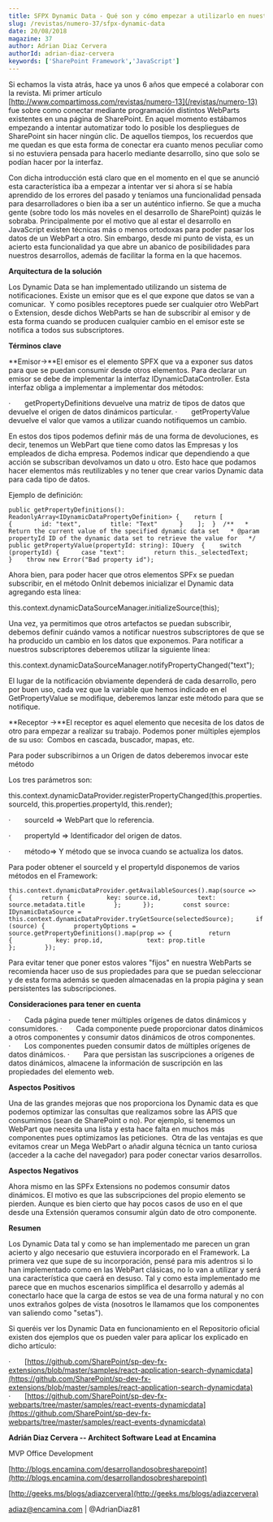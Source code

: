 ```yaml
---
title: SFPX Dynamic Data - Qué son y cómo empezar a utilizarlo en nuestros desarrollos
slug: /revistas/numero-37/sfpx-dynamic-data
date: 20/08/2018
magazine: 37
author: Adrian Diaz Cervera
authorId: adrian-diaz-cervera
keywords: ['SharePoint Framework','JavaScript']
---
```






​​​​Si echamos la vista atrás, hace ya unos 6 años que empecé a colaborar con la revista. Mi primer artículo [http://www.compartimoss.com/revistas/numero-13](/revistas/numero-13) fue sobre como conectar mediante programación distintos WebParts existentes en una página de SharePoint. En aquel momento estábamos empezando a intentar automatizar todo lo posible los despliegues de SharePoint sin hacer ningún clic. De aquellos tiempos, los recuerdos que me quedan es que esta forma de conectar era cuanto menos peculiar como si no estuviera pensada para hacerlo mediante desarrollo, sino que solo se podían hacer por la interfaz.

Con dicha introducción está claro que en el momento en el que se anunció esta característica iba a empezar a intentar ver si ahora sí se había aprendido de los errores del pasado y teníamos una funcionalidad pensada para desarrolladores o bien iba a ser un auténtico infierno. Se que a mucha gente (sobre todo los más noveles en el desarrollo de SharePoint) quizás le sobraba. Principalmente por el motivo que al estar el desarrollo en JavaScript existen técnicas más o menos ortodoxas para poder pasar los datos de un WebPart a otro. Sin embargo, desde mi punto de vista, es un acierto esta funcionalidad ya que abre un abanico de posibilidades para nuestros desarrollos, además de facilitar la forma en la que hacemos.

**Arquitectura de la solución**

Los Dynamic Data se han implementado utilizando un sistema de notificaciones. Existe un emisor que es el que expone que datos se van a comunicar.  Y como posibles receptores puede ser cualquier otro WebPart o Extension, desde dichos WebParts se han de subscribir al emisor y de esta forma cuando se producen cualquier cambio en el emisor este se notifica a todos sus subscriptores.

**Términos clave**

**Emisor-&gt;**El emisor es el elemento SPFX que va a exponer sus datos para que se puedan consumir desde otros elementos. Para declarar un emisor se debe de implementar la interfaz IDynamicDataController. Esta interfaz obliga a implementar a implementar dos métodos:

·       getPropertyDefinitions devuelve una matriz de tipos de datos que devuelve el origen de datos dinámicos particular.
·       getPropertyValue devuelve el valor que vamos a utilizar cuando notifiquemos un cambio.

En estos dos tipos podemos definir más de una forma de devoluciones, es decir, tenemos un WebPart que tiene como datos las Empresas y los empleados de dicha empresa. Podemos indicar que dependiendo a que acción se subscriban devolvamos un dato u otro. Esto hace que podamos hacer elementos más reutilizables y no tener que crear varios Dynamic data para cada tipo de datos.

Ejemplo de definición:



```
public getPropertyDefinitions(): ReadonlyArray<IDynamicDataPropertyDefinition> {    return [      {        id: "text",        title: "Text"      }    ];  }  /**   * Return the current value of the specified dynamic data set   * @param propertyId ID of the dynamic data set to retrieve the value for   */  public getPropertyValue(propertyId: string): IQuery  {    switch (propertyId) {      case "text":        return this._selectedText;    }    throw new Error("Bad property id");​
```

Ahora bien, para poder hacer que otros elementos SPFx se puedan subscribir, en el método OnInit debemos inicializar el Dynamic data agregando esta línea:

​this.context.dynamicDataSourceManager.initializeSource(this);​

Una vez, ya permitimos que otros artefactos se puedan subscribir, debemos definir cuándo vamos a notificar nuestros subscriptores de que se ha producido un cambio en los datos que exponemos. Para notificar a nuestros subscriptores deberemos utilizar la siguiente línea:

​this.context.dynamicDataSourceManager.notifyPropertyChanged("text");​

El lugar de la notificación obviamente dependerá de cada desarrollo, pero por buen uso, cada vez que la variable que hemos indicado en el GetPropertyValue se modifique, deberemos lanzar este método para que se notifique.

**Receptor -&gt;**El receptor es aquel elemento que necesita de los datos de otro para empezar a realizar su trabajo. Podemos poner múltiples ejemplos de su uso:  Combos en cascada, buscador, mapas, etc.

Para poder subscribirnos a un Origen de datos deberemos invocar este método

Los tres parámetros son:

this.context.dynamicDataProvider.registerPropertyChanged(this.properties.sourceId, this.properties.propertyId, this.render);​

​·       sourceId =&gt; WebPart que lo referencia.

·       propertyId =&gt; Identificador del origen de datos.

·       método=&gt; Y método que se invoca cuando se actualiza los datos.

Para poder obtener el sourceId y el propertyId disponemos de varios métodos en el Framework:

```
this.context.dynamicDataProvider.getAvailableSources().map(source => {        return {          key: source.id,          text: source.metadata.title        };      });        const source: IDynamicDataSource = this.context.dynamicDataProvider.tryGetSource(selectedSource);      if (source) {        propertyOptions = source.getPropertyDefinitions().map(prop => {          return {            key: prop.id,            text: prop.title          };        });​
```

Para evitar tener que poner estos valores "fijos" en nuestra WebParts se recomienda hacer uso de sus propiedades para que se puedan seleccionar y de esta forma además se queden almacenadas en la propia página y sean persistentes las subscripciones.

**Consideraciones para tener en cuenta**

·       Cada página puede tener múltiples orígenes de datos dinámicos y consumidores.
·       Cada componente puede proporcionar datos dinámicos a otros componentes y consumir datos dinámicos de otros componentes.
·       Los componentes pueden consumir datos de múltiples orígenes de datos dinámicos.
·       Para que persistan las suscripciones a orígenes de datos dinámicos, almacene la información de suscripción en las propiedades del elemento web.

**Aspectos Positivos**

Una de las grandes mejoras que nos proporciona los Dynamic data es que podemos optimizar las consultas que realizamos sobre las APIS que consumimos (sean de SharePoint o no). Por ejemplo, si tenemos un WebPart que necesita una lista y esta hace falta en muchos más componentes pues optimizamos las peticiones.  Otra de las ventajas es que evitamos crear un Mega WebPart o añadir alguna técnica un tanto curiosa (acceder a la cache del navegador) para poder conectar varios desarrollos.

**Aspectos Negativos**

Ahora mismo en las SPFx Extensions no podemos consumir datos dinámicos. El motivo es que las subscripciones del propio elemento se pierden. Aunque es bien cierto que hay pocos casos de uso en el que desde una Extensión queramos consumir algún dato de otro componente.

**Resumen**

Los Dynamic Data tal y como se han implementado me parecen un gran acierto y algo necesario que estuviera incorporado en el Framework. La primera vez que supe de su incorporación, pensé para mis adentros si lo han implementado como en las WebPart clásicas, no lo van a utilizar y será una característica que caerá en desuso. Tal y como esta implementado me parece que en muchos escenarios simplifica el desarrollo y además al conectarlo hace que la carga de estos se vea de una forma natural y no con unos extraños golpes de vista (nosotros le llamamos que los componentes van saliendo como "setas").

Si queréis ver los Dynamic Data en funcionamiento en el Repositorio oficial existen dos ejemplos que os pueden valer para aplicar los explicado en dicho artículo:

·       [https://github.com/SharePoint/sp-dev-fx-extensions/blob/master/samples/react-application-search-dynamicdata](https://github.com/SharePoint/sp-dev-fx-extensions/blob/master/samples/react-application-search-dynamicdata) 
·       [https://github.com/SharePoint/sp-dev-fx-webparts/tree/master/samples/react-events-dynamicdata](https://github.com/SharePoint/sp-dev-fx-webparts/tree/master/samples/react-events-dynamicdata)



**Adrián Diaz Cervera -- Architect Sof​tware Lead at Encamina**

MVP Office Development

[http://blogs.encamina.com/desarrollandosobresharepoint](http://blogs.encamina.com/desarrollandosobresharepoint)

[http://geeks.ms/blogs/adiazcervera](http://geeks.ms/blogs/adiazcervera)

adiaz@encamina.com | @AdrianDiaz81​

 
 
